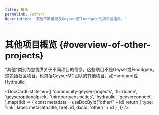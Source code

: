 ```yaml
---
title: 概览
permalink: /other/
description: '其他不直接涉及Geyser或Floodgate的项目或指南。'
---
```



# 其他项目概览 \{#overview-of-other-projects}

"其他"类别为您提供关于不同项目的信息，这些项目不是Geyser或Floodgate。
这包括社区项目，也包括GeyserMC团队的其他项目，如Hurricane或Hydraulic。

<DocCardList items={[
    'community-geyser-projects',
    'hurricane',
    'geyseroptionalpack',
    'thirdpartycosmetics',
    'hydraulic',
    'geyserconnect',
].map((id) => {
    const metadata = useDocById("other/" + id)
    return {
        type: 'link',
        label: metadata.title,
        href: id,
        docId: 'other/' + id
    }
})} />